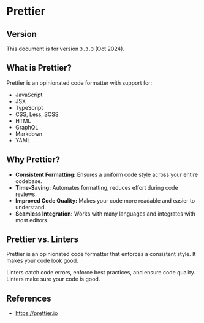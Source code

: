 # Prettier

## Version

This document is for version `3.3.3` (Oct 2024).


## What is Prettier?

Prettier is an opinionated code formatter with support for:
- JavaScript
- JSX
- TypeScript
- CSS, Less, SCSS
- HTML
- GraphQL
- Markdown
- YAML


## Why Prettier?

- **Consistent Formatting:** Ensures a uniform code style across your entire codebase.
- **Time-Saving:** Automates formatting, reduces effort during code reviews.
- **Improved Code Quality:** Makes your code more readable and easier to understand.
- **Seamless Integration:** Works with many languages and integrates with most editors.


## Prettier vs. Linters

Prettier is an opinionated code formatter that enforces a consistent style. It makes your code look good.

Linters catch code errors, enforce best practices, and ensure code quality. Linters make sure your code is good.


## References

- https://prettier.io